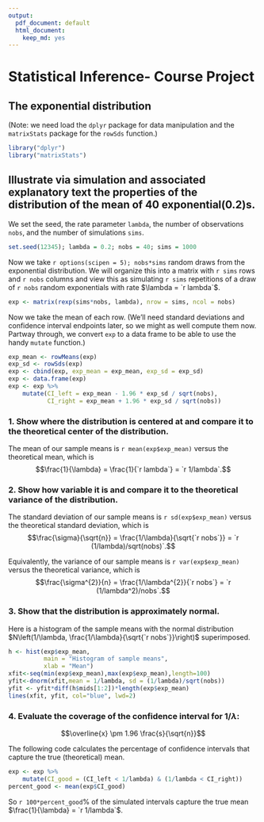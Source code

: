 ```yaml
---
output:
  pdf_document: default
  html_document:
    keep_md: yes
---
```

# Statistical Inference- Course Project

## The exponential distribution

(Note: we need load the `dplyr` package for data manipulation and the `matrixStats` package for the `rowSds` function.)

```r
library("dplyr")
library("matrixStats")
```

## Illustrate via simulation and associated explanatory text the properties of the distribution of the mean of 40 exponential(0.2)s.

We set the seed, the rate parameter `lambda`, the number of observations `nobs`, and the number of simulations `sims`.

```r
set.seed(12345); lambda = 0.2; nobs = 40; sims = 1000
```

Now we take `r options(scipen = 5); nobs*sims` random draws from the exponential distribution. We will organize this into a matrix with `r sims` rows and `r nobs` columns and view this as simulating `r sims` repetitions of a draw of `r nobs` random exponentials with rate $\lambda = `r lambda`$.

```r
exp <- matrix(rexp(sims*nobs, lambda), nrow = sims, ncol = nobs)
```

Now we take the mean of each row. (We'll need standard deviations and confidence interval endpoints later, so we might as well compute them now. Partway through, we convert `exp` to a data frame to be able to use the handy `mutate` function.)

```r
exp_mean <- rowMeans(exp)
exp_sd <- rowSds(exp)
exp <- cbind(exp, exp_mean = exp_mean, exp_sd = exp_sd)
exp <- data.frame(exp)
exp <- exp %>%
    mutate(CI_left = exp_mean - 1.96 * exp_sd / sqrt(nobs),
           CI_right = exp_mean + 1.96 * exp_sd / sqrt(nobs))
```

### 1. Show where the distribution is centered at and compare it to the theoretical center of the distribution.

The mean of our sample means is `r mean(exp$exp_mean)` versus the theoretical mean, which is
$$\frac{1}{\lambda} = \frac{1}{`r lambda`} = `r 1/lambda`.$$

### 2. Show how variable it is and compare it to the theoretical variance of the distribution.

The standard deviation of our sample means is `r sd(exp$exp_mean)` versus the theoretical standard deviation, which is
$$\frac{\sigma}{\sqrt{n}} = \frac{1/\lambda}{\sqrt{`r nobs`}} = `r (1/lambda)/sqrt(nobs)`.$$

Equivalently, the variance of our sample means is `r var(exp$exp_mean)` versus the theoretical variance, which is
$$\frac{\sigma^{2}}{n} = \frac{1/\lambda^{2}}{`r nobs`} = `r (1/lambda^2)/nobs`.$$

### 3. Show that the distribution is approximately normal.

Here is a histogram of the sample means with the normal distribution $N\left(1/\lambda, \frac{1/\lambda}{\sqrt{`r nobs`}}\right)$ superimposed.

```r
h <- hist(exp$exp_mean,
          main = "Histogram of sample means",
          xlab = "Mean")
xfit<-seq(min(exp$exp_mean),max(exp$exp_mean),length=100) 
yfit<-dnorm(xfit,mean = 1/lambda, sd = (1/lambda)/sqrt(nobs)) 
yfit <- yfit*diff(h$mids[1:2])*length(exp$exp_mean) 
lines(xfit, yfit, col="blue", lwd=2)
```

### 4.  Evaluate the coverage of the confidence interval for $1/\lambda$:
$$\overline{x} \pm 1.96 \frac{s}{\sqrt{n}}$$

The following code calculates the percentage of confidence intervals that capture the true (theoretical) mean.

```r
exp <- exp %>%
    mutate(CI_good = (CI_left < 1/lambda) & (1/lambda < CI_right))
percent_good <- mean(exp$CI_good)
```

So `r 100*percent_good`% of the simulated intervals capture the true mean $\frac{1}{\lambda} = `r 1/lambda`$.
